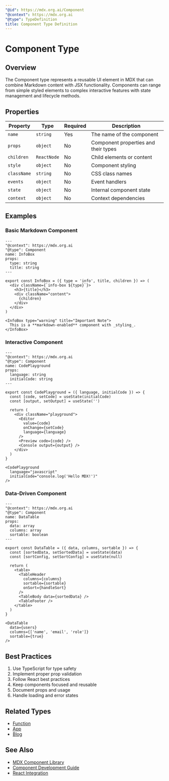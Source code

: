 ```yaml
---
"@id": https://mdx.org.ai/Component
"@context": https://mdx.org.ai
"@type": TypeDefinition
title: Component Type Definition
---
```


# Component Type

## Overview

The Component type represents a reusable UI element in MDX that can combine Markdown content with JSX functionality. Components can range from simple styled elements to complex interactive features with state management and lifecycle methods.

## Properties

| Property | Type | Required | Description |
|----------|------|----------|-------------|
| `name` | `string` | Yes | The name of the component |
| `props` | `object` | No | Component properties and their types |
| `children` | `ReactNode` | No | Child elements or content |
| `style` | `object` | No | Component styling |
| `className` | `string` | No | CSS class names |
| `events` | `object` | No | Event handlers |
| `state` | `object` | No | Internal component state |
| `context` | `object` | No | Context dependencies |

## Examples

### Basic Markdown Component

```mdx
---
"@context": https://mdx.org.ai
"@type": Component
name: InfoBox
props:
  type: string
  title: string
---

export const InfoBox = ({ type = 'info', title, children }) => (
  <div className={`info-box ${type}`}>
    <h3>{title}</h3>
    <div className="content">
      {children}
    </div>
  </div>
)

<InfoBox type="warning" title="Important Note">
  This is a **markdown-enabled** component with _styling_.
</InfoBox>
```

### Interactive Component

```mdx
---
"@context": https://mdx.org.ai
"@type": Component
name: CodePlayground
props:
  language: string
  initialCode: string
---

export const CodePlayground = ({ language, initialCode }) => {
  const [code, setCode] = useState(initialCode)
  const [output, setOutput] = useState('')

  return (
    <div className="playground">
      <Editor
        value={code}
        onChange={setCode}
        language={language}
      />
      <Preview code={code} />
      <Console output={output} />
    </div>
  )
}

<CodePlayground
  language="javascript"
  initialCode="console.log('Hello MDX!')"
/>
```

### Data-Driven Component

```mdx
---
"@context": https://mdx.org.ai
"@type": Component
name: DataTable
props:
  data: array
  columns: array
  sortable: boolean
---

export const DataTable = ({ data, columns, sortable }) => {
  const [sortedData, setSortedData] = useState(data)
  const [sortConfig, setSortConfig] = useState(null)

  return (
    <table>
      <TableHeader
        columns={columns}
        sortable={sortable}
        onSort={handleSort}
      />
      <TableBody data={sortedData} />
      <TableFooter />
    </table>
  )
}

<DataTable
  data={users}
  columns={['name', 'email', 'role']}
  sortable={true}
/>
```

## Best Practices

1. Use TypeScript for type safety
2. Implement proper prop validation
3. Follow React best practices
4. Keep components focused and reusable
5. Document props and usage
6. Handle loading and error states

## Related Types
- [Function](https://mdx.org.ai/Function)
- [App](https://mdx.org.ai/App)
- [Blog](https://mdx.org.ai/Blog)

## See Also
- [MDX Component Library](https://mdx.org.ai/packages/mdxe)
- [Component Development Guide](https://mdx.org.ai/guides/components)
- [React Integration](https://mdx.org.ai/guides/react)
